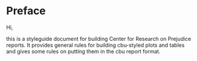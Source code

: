 # Preface {.unnumbered}

Hi,

this is a styleguide document for building Center for Research on Prejudice reports. It provides general rules for building cbu-styled plots and tables and gives some rules on putting them in the cbu report format.